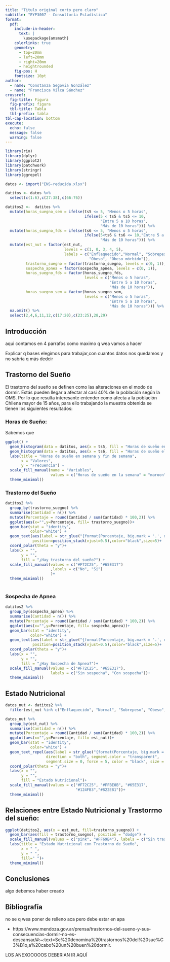 ```yaml
---
title: "Titulo original corto pero claro"
subtitle: "EYP3007 - Consultoría Estadística"
format: 
  pdf: 
    include-in-header: 
      text: |
        \usepackage{amsmath}
    colorlinks: true
    geometry:
      - top=20mm
      - left=20mm
      - right=20mm
      - heightrounded
    fig-pos: H
    fontsize: 10pt
author: 
  - name: "Constanza Segovia González"
  - name: "Francisca Vilca Sánchez"
crossref:
  fig-title: Figura
  fig-prefix: figura
  tbl-title: Tabla
  tbl-prefix: tabla
tbl-cap-location: bottom
execute: 
  echo: false
  message: false
  warning: false
---
```


```r
library(rio)
library(dplyr)
library(ggplot2)
library(patchwork)
library(stringr)
library(ggrepel)

```

```r
datos <- import("ENS-reducida.xlsx")

datitos <- datos %>% 
  select(c(1:6),c(27:38),c(66:76))

datitos2 <-  datitos %>%
  mutate(horas_suegno_sem = ifelse(ts5 <= 5, "Menos o 5 horas",
                                   ifelse(5 < ts5 & ts5 <= 10,
                                          "Entre 5 a 10 horas",
                                          "Más de 10 horas"))) %>% 
  mutate(horas_suegno_fds = ifelse(ts6 <= 5, "Menos o 5 horas",
                                   ifelse(5<ts6 & ts6 <= 10,"Entre 5 a 10 horas",
                                          "Más de 10 horas"))) %>% 
  mutate(est_nut = factor(est_nut, 
                          levels = c(1, 0, 3, 4, 5), 
                          labels = c("Enflaquecido","Normal", "Sobrepeso",
                                     "Obeso", "Obeso mórbido")),
         trastorno_suegno = factor(trastorno_suegno, levels = c(0, 1)),
         sospecha_apnea = factor(sospecha_apnea, levels = c(0, 1)),
         horas_suegno_fds = factor(horas_suegno_fds,
                                   levels = c("Menos o 5 horas",
                                              "Entre 5 a 10 horas",
                                              "Más de 10 horas")),
         horas_suegno_sem = factor(horas_suegno_sem,
                                   levels = c("Menos o 5 horas",
                                              "Entre 5 a 10 horas",
                                              "Más de 10 horas"))) %>%
  na.omit() %>% 
  select(2,4,6,11,12,c(17:20),c(23:25),28,29)

```

## Introducción

aqui contamos en 4 parrafos como maximo q wea vamos a hacer

Explicar q bases elegimos para trabajar,con cuantos datos nos quedamos y no sabria q más dedcir

## Trastorno del Sueño

El trastorno del sueño se definen como las alteraciones en el modo de dormir. Estás pueden llegar a afectar al casi 40% de la población según la OMS. Por lo que resulta interesante entender como afecta a la población Chilena mayor de 15 años, para ello trabajando la muestra obtenida se tienen los siguientes resultados:

### Horas de Sueño:

Sabemos que 

```r
ggplot() +
  geom_histogram(data = datitos, aes(x = ts5, fill = "Horas de sueño en la semana"), alpha = 0.7, color = "white", bins = 10) +
  geom_histogram(data = datitos, aes(x = ts6, fill = "Horas de sueño el fin de semana"), alpha = 0.7, color = "white", bins = 10) +
  labs(title = "Horas de sueño en semana y fin de semana",
       x = "Valores",
       y = "Frecuencia") +
  scale_fill_manual(name = "Variables",
                    values = c("Horas de sueño en la semana" = "maroon", "Horas de sueño el fin de semana" = "#FF6A6A")) +
  theme_minimal()
```

### Trastorno del Sueño 

```r
datitos2 %>% 
  group_by(trastorno_suegno) %>% 
  summarise(Cantidad = n()) %>% 
  mutate(Porcentaje = round(Cantidad / sum(Cantidad) * 100,2)) %>%  
  ggplot(aes(x="",y=Porcentaje, fill= trastorno_suegno))+
  geom_bar(stat = "identity",
           color="white") +
  geom_text(aes(label = str_glue("{format(Porcentaje, big.mark = '.', decimal.mark = ',')}%")),
            position=position_stack(vjust=0.5),color="black",size=5)+
  coord_polar(theta = "y")+
  labs(x = "",
       y = "",
       fill = "¿Hay trastorno del sueño?") +
  scale_fill_manual(values = c("#F72C25", "#65E317")
                    ,labels = c("No", "Si")
                    )+
  theme_minimal()
  
```

### Sospecha de Apnea

```r
datitos2 %>% 
  group_by(sospecha_apnea) %>% 
  summarise(Cantidad = n()) %>% 
  mutate(Porcentaje = round(Cantidad / sum(Cantidad) * 100,2)) %>%  
  ggplot(aes(x="",y=Porcentaje, fill= sospecha_apnea))+
  geom_bar(stat = "identity",
           color="white") +
  geom_text(aes(label = str_glue("{format(Porcentaje, big.mark = '.', decimal.mark = ',')}%")),
            position=position_stack(vjust=0.5),color="black",size=5)+
  coord_polar(theta = "y")+
  labs(x = "",
       y = "",
       fill = "¿Hay Sospecha de Apnea?")+
  scale_fill_manual(values = c("#F72C25", "#65E317"),
                    labels = c("Sin sospecha", "Con sospecha"))+
  theme_minimal()
```

## Estado Nutricional

```r
datos_nut <- datitos2 %>%
  filter(est_nut %in% c("Enflaquecido", "Normal", "Sobrepeso", "Obeso", "Obeso mórbido"))

datos_nut %>% 
  group_by(est_nut) %>% 
  summarise(Cantidad = n()) %>% 
  mutate(Porcentaje = round(Cantidad / sum(Cantidad) * 100,2)) %>% 
  ggplot(aes(x="",y=Porcentaje, fill= est_nut))+
  geom_bar(stat = "identity",
           color="white") +
  geom_text_repel(aes(label = str_glue("{format(Porcentaje, big.mark = '.', decimal.mark = ',')}%")), 
                  direction = "both", segment.color = "transparent", 
                  segment.size = 0, force = 5, color = "black", size = 5) +
  coord_polar(theta = "y")+
  labs(x = "",
       y = "",
       fill = "Estado Nutricional")+
  scale_fill_manual(values = c("#F72C25", "#FFBE0B", "#65E317",
                               "#124FB3","#822E81"))+
  theme_minimal()

```

## Relaciones entre Estado Nutricional y Trastorrno del sueño:

```r

ggplot(datitos2, aes(x = est_nut, fill=trastorno_suegno)) +
  geom_bar(aes(fill = trastorno_suegno), position = "dodge") +
  scale_fill_manual(values = c("pink", "#FF69B4"), labels = c("Sin trastorno", "Con trastorno")) + 
  labs(title = "Estado Nutricional con Trastorno de Sueño",
       x = " ",
       y = " ",
       fill=" ")+
  theme_minimal()

```


## Conclusiones

algo debemos haber creado

## Bibliografía 

no se q wea poner de relleno aca pero debe estar en apa

- https://www.mendoza.gov.ar/prensa/trastornos-del-sueno-y-sus-consecuencias-dormir-no-es-descansar/#:~:text=Se%20denomina%20trastornos%20del%20sue%C3%B1o,a%20cabo%20un%20buen%20dormir.

LOS ANEXOOOOOS DEBERIAN IR AQUÍ